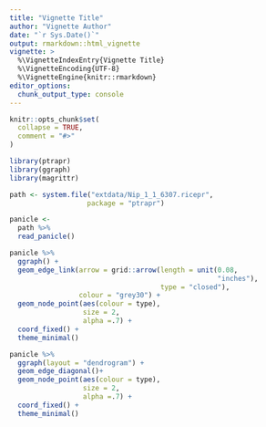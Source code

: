 ```yaml
---
title: "Vignette Title"
author: "Vignette Author"
date: "`r Sys.Date()`"
output: rmarkdown::html_vignette
vignette: >
  %\VignetteIndexEntry{Vignette Title}
  %\VignetteEncoding{UTF-8}
  %\VignetteEngine{knitr::rmarkdown}
editor_options: 
  chunk_output_type: console
---
```


```r
knitr::opts_chunk$set(
  collapse = TRUE,
  comment = "#>"
)
```

```r
library(ptrapr)
library(ggraph)
library(magrittr)
```

```r
path <- system.file("extdata/Nip_1_1_6307.ricepr", 
                   package = "ptrapr") 

panicle <-
  path %>% 
  read_panicle()
```


```r
panicle %>% 
  ggraph() + 
  geom_edge_link(arrow = grid::arrow(length = unit(0.08,
                                                   "inches"),
                                     type = "closed"),
                 colour = "grey30") +
  geom_node_point(aes(colour = type),
                  size = 2,
                  alpha =.7) +
  coord_fixed() +
  theme_minimal()
```

```r
panicle %>% 
  ggraph(layout = "dendrogram") + 
  geom_edge_diagonal()+
  geom_node_point(aes(colour = type),
                  size = 2,
                  alpha =.7) +
  coord_fixed() +
  theme_minimal()
```


